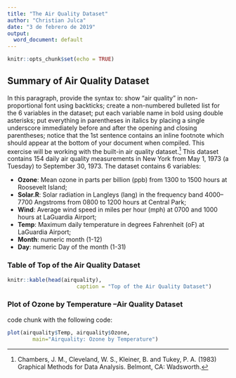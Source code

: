 ```yaml
---
title: "The Air Quality Dataset"
author: "Christian Julca"
date: "3 de febrero de 2019"
output:
  word_document: default
---
```


```r
knitr::opts_chunk$set(echo = TRUE)
```

## Summary of Air Quality Dataset

In this paragraph, provide the syntax to: show “air quality” in non-proportional font using backticks; create a non-numbered bulleted list for the 6 variables in the dataset; put each variable name in bold using double asterisks; put everything in parentheses in italics by placing a single underscore immediately before and after the opening and closing parentheses; notice that the 1st sentence contains an inline footnote which should appear at the bottom of your document when compiled. 
This exercise will be working with the built-in air quality dataset.^[ Chambers, J. M., Cleveland, W. S., Kleiner, B. and Tukey, P. A. (1983) Graphical Methods for Data Analysis. Belmont, CA: Wadsworth.] This dataset contains 154 daily air quality measurements in New York from May 1, 1973 (a Tuesday) to September 30, 1973. The dataset contains 6 variables:

* **Ozone**: Mean ozone in parts per billion (ppb) from 1300 to 1500 hours at Roosevelt Island;
* **Solar.R**: Solar radiation in Langleys (lang) in the frequency band 4000–7700 Angstroms from 0800 to 1200 hours at Central Park;
* **Wind**: Average wind speed in miles per hour (mph) at 0700 and 1000 hours at LaGuardia Airport;
* **Temp**: Maximum daily temperature in degrees Fahrenheit (oF) at LaGuardia Airport;
* **Month**: numeric month (1-12)
* **Day**: numeric Day of the month (1-31)

### Table of Top of the Air Quality Dataset
```r
knitr::kable(head(airquality), 
                      caption = "Top of the Air Quality Dataset") 
```

### Plot of Ozone by Temperature –Air Quality Dataset

code chunk with the following code:

```r
plot(airquality$Temp, airquality$Ozone,  
        main="Airquality: Ozone by Temperature") 
```



